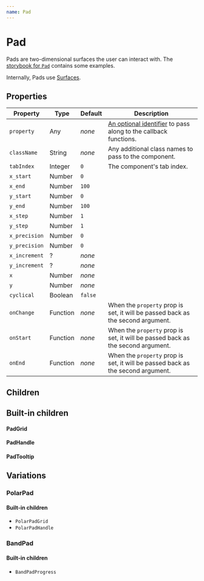 ```yaml
---
name: Pad
---
```


# Pad

Pads are two-dimensional surfaces the user can interact with. The [storybook for `Pad`][storybook] contains some examples.

Internally, Pads use [Surfaces](./Surface.md).

## Properties

| Property      | Type     | Default | Description                                                                     |
| ------------- | -------- | ------- | ------------------------------------------------------------------------------- |
| `property`    | Any      | _none_  | [An optional identifier][property] to pass along to the callback functions.     |
| `className`   | String   | _none_  | Any additional class names to pass to the component.                            |
| `tabIndex`    | Integer  | `0`     | The component's tab index.                                                      |
| `x_start`     | Number   | `0`     |
| `x_end`       | Number   | `100`   |
| `y_start`     | Number   | `0`     |
| `y_end`       | Number   | `100`   |
| `x_step`      | Number   | `1`     |
| `y_step`      | Number   | `1`     |
| `x_precision` | Number   | `0`     |
| `y_precision` | Number   | `0`     |
| `x_increment` | ?        | _none_  |
| `y_increment` | ?        | _none_  |
| `x`           | Number   | _none_  |
| `y`           | Number   | _none_  |
| `cyclical`    | Boolean  | `false` |
| `onChange`    | Function | _none_  | When the `property` prop is set, it will be passed back as the second argument. |
| `onStart`     | Function | _none_  | When the `property` prop is set, it will be passed back as the second argument. |
| `onEnd`       | Function | _none_  | When the `property` prop is set, it will be passed back as the second argument. |

## Children

## Built-in children

#### PadGrid

#### PadHandle

#### PadTooltip

## Variations

### PolarPad

#### Built-in children

-   `PolarPadGrid`
-   `PolarPadHandle`

### BandPad

#### Built-in children

-   `BandPadProgress`

[storybook]: https://danburzo.github.io/uiuiui/storybook-static/?selectedKind=Pad
[property]: https://github.com/danburzo/react-recipes/blob/master/recipes/property-pattern.md
